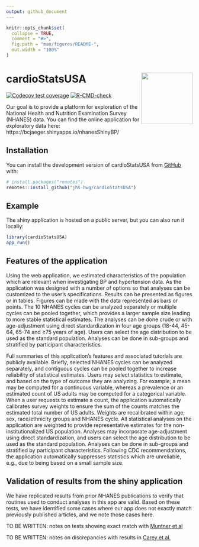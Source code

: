 ```yaml
---
output: github_document
---
```


<!-- README.md is generated from README.Rmd. Please edit that file -->

```r
knitr::opts_chunk$set(
  collapse = TRUE,
  comment = "#>",
  fig.path = "man/figures/README-",
  out.width = "100%"
)
```

# cardioStatsUSA <a href="https://jhs-hwg.github.io/cardioStatsUSA/"><img src="man/figures/logo.png" align="right" height="139" /></a>


<!-- badges: start -->
[![Codecov test coverage](https://codecov.io/gh/jhs-hwg/nhanes-shiny-bp/branch/main/graph/badge.svg)](https://app.codecov.io/gh/jhs-hwg/nhanes-shiny-bp?branch=main)
[![R-CMD-check](https://github.com/jhs-hwg/nhanes-shiny-bp/actions/workflows/R-CMD-check.yaml/badge.svg)](https://github.com/jhs-hwg/nhanes-shiny-bp/actions/workflows/R-CMD-check.yaml)
<!-- badges: end -->

Our goal is to provide a platform for exploration of the National Health and Nutrition Examination Survey (NHANES) data. You can find the online application for exploratory data here: https://bcjaeger.shinyapps.io/nhanesShinyBP/

## Installation

You can install the development version of cardioStatsUSA from [GitHub](https://github.com/) with:

``` r
# install.packages("remotes")
remotes::install_github("jhs-hwg/cardioStatsUSA")
```

## Example

The shiny application is hosted on a public server, but you can also run it locally:

```r

library(cardioStatsUSA)
app_run()

```

<!-- ## TODO list -->

<!-- - Write vignettes for tests of the app -->
<!-- - Write vignette for medication data -->
<!-- - Replication with AB's group -->
<!-- - Incorporate suppression of unreliable estimates -->
<!-- - Documentation/demos for R functions used in the app -->
<!-- - Definitions/notes for all BP variables (table S1 in manuscript) -->
<!-- - Tutorial videos -->
<!-- - Do we need to use AF weights? -->

## Features of the application

Using the web application, we estimated characteristics of the population which are relevant when investigating BP and hypertension data. As the application was designed with a number of options so that analyses can be customized to the user’s specifications. Results can be presented as figures or in tables. Figures can be made with the data represented as bars or points.  The 10 NHANES cycles can be analyzed separately or multiple cycles can be pooled together, which provides a larger sample size leading to more stable statistical estimates. The analyses can be done crude or with age-adjustment using direct standardization in four age groups (18-44, 45-64, 65-74 and ≥75 years of age).  Users can select the age distribution to be used as the standard population.  Analyses can be done in sub-groups and stratified by participant characteristics.

Full summaries of this application's features and associated tutorials are publicly available. Briefly, selected NHANES cycles can be analyzed separately, and contiguous cycles can be pooled together to increase reliability of statistical estimates. Users may select statistics to estimate, and based on the type of outcome they are analyzing. For example, a mean may be computed for a continuous variable, whereas a prevalence or an estimated count of US adults may be computed for a categorical variable. When a user requests to estimate a count, the application automatically calibrates survey weights to ensure the sum of the counts matches the estimated total number of US adults. Weights are recalibrated within age, sex, race/ethnicity groups and NHANES cycle. All statistical analyses on the application are weighted to provide representative estimates for the non-institutionalized US population. Analyses may incorporate age-adjustment using direct standardization, and users can select the age distribution to be used as the standard population. Analyses can be done in sub-groups and stratified by participant characteristics. Following CDC recommendations, the application automatically suppresses statistics which are unreliable, e.g., due to being based on a small sample size. 


## Validation of results from the shiny application

We have replicated results from prior NHANES publications to verify that routines used to conduct analyses in this app are valid. Based on these tests, we have identified some cases where our app does not exactly match previously published articles, and we note those cases here.

TO BE WRITTEN: notes on tests showing exact match with [Muntner et al](https://jamanetwork.com/journals/jama/fullarticle/2770254)

TO BE WRITTEN: notes on discrepancies with results in [Carey et al.](https://www.ahajournals.org/doi/10.1161/HYPERTENSIONAHA.118.12191) 



